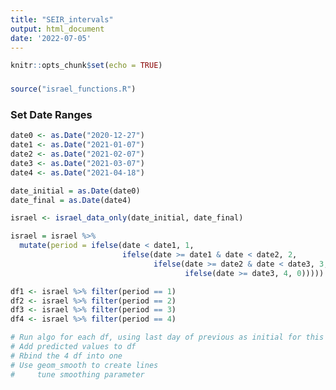 ```yaml
---
title: "SEIR_intervals"
output: html_document
date: '2022-07-05'
---
```


```r
knitr::opts_chunk$set(echo = TRUE)
```

###
```r
source("israel_functions.R")
```



### Set Date Ranges
```r
date0 <- as.Date("2020-12-27")
date1 <- as.Date("2021-01-07")
date2 <- as.Date("2021-02-07")
date3 <- as.Date("2021-03-07")
date4 <- as.Date("2021-04-18")

date_initial = as.Date(date0)
date_final = as.Date(date4)
```


```r
israel <- israel_data_only(date_initial, date_final)

israel = israel %>% 
  mutate(period = ifelse(date < date1, 1, 
                         ifelse(date >= date1 & date < date2, 2, 
                                ifelse(date >= date2 & date < date3, 3, 
                                       ifelse(date >= date3, 4, 0)))))
```

```r
df1 <- israel %>% filter(period == 1)
df2 <- israel %>% filter(period == 2)
df3 <- israel %>% filter(period == 3)
df4 <- israel %>% filter(period == 4)

# Run algo for each df, using last day of previous as initial for this one 
# Add predicted values to df
# Rbind the 4 df into one
# Use geom_smooth to create lines
#     tune smoothing parameter
```



